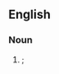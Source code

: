 ==English==

===Noun===
{{head|en|noun form}}

# {{plural of|carburation|lang=en}}; {{alternative spelling of|carburetions|lang=en}}
